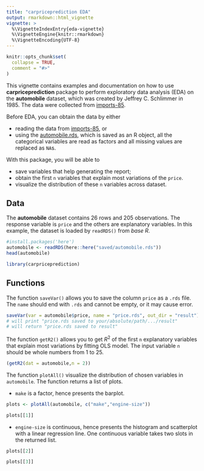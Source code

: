 ```yaml
---
title: "carpriceprediction EDA"
output: rmarkdown::html_vignette
vignette: >
  %\VignetteIndexEntry{eda-vignette}
  %\VignetteEngine{knitr::rmarkdown}
  %\VignetteEncoding{UTF-8}
---
```


```r
knitr::opts_chunk$set(
  collapse = TRUE,
  comment = "#>"
)
```


This vignette contains examples and documentation on how to use **carpriceprediction** package to perform exploratory data analysis (EDA) on the **automobile** dataset, which was created by Jeffrey C. Schlimmer in 1985. The data were collected from [imports-85](https://archive.ics.uci.edu/ml/machine-learning-databases/autos/imports-85.data).

Before EDA, you can obtain the data by either 

* reading the data from [imports-85](https://archive.ics.uci.edu/ml/machine-learning-databases/autos/imports-85.data), or
* using the [automobile.rds](https://github.com/uliaLiao/dsci-310-group-07-pkg/blob/main/saved/automobile.rds), which is saved as an R object, all the categorical variables are read as factors and all missing values are replaced as `NA`s. 

With this package, you will be able to

* save variables that help generating the report;
* obtain the first `n` variables that explain most variations of the `price`.
* visualize the distribution of these `n` variables across dataset. 

## Data

The **automobile** dataset contains 26 rows and 205 observations. The response variable is `price` and the others are explanatory variables. In this example, the dataset is loaded by `readRDS()` from *base R*.

```r
#install.packages('here')
automobile <- readRDS(here::here("saved/automobile.rds"))
head(automobile)
```


```r
library(carpriceprediction)

```

## Functions

The function `saveVar()` allows you to save the column `price` as a `.rds` file. The `name` should end with `.rds` and cannot be empty, or it may cause error.


```r
saveVar(var = automobile$price, name = "price.rds", out_dir = "result")
# will print "price.rds saved to your/absolute/path/.../result"
# will return "price.rds saved to result"

```

The function `getR2()` allows you to get $R^2$ of the first `n` explanatory variables that explain most variations by fitting OLS model. The input variable `n` should be whole numbers from 1 to 25.

```r
(getR2(dat = automobile,n = 2))
```

The function `plotAll()` visualize the distribution of chosen variables in `automobile`. The function returns a list of plots.

* `make` is a factor, hence presents the barplot.

```r
plots <- plotAll(automobile, c("make","engine-size"))

plots[[1]]


```


* `engine-size` is continuous, hence presents the histogram and scatterplot with a linear regression line. One continuous variable takes two slots in the returned list.

```r
plots[[2]]
```

```r
plots[[3]]
```


